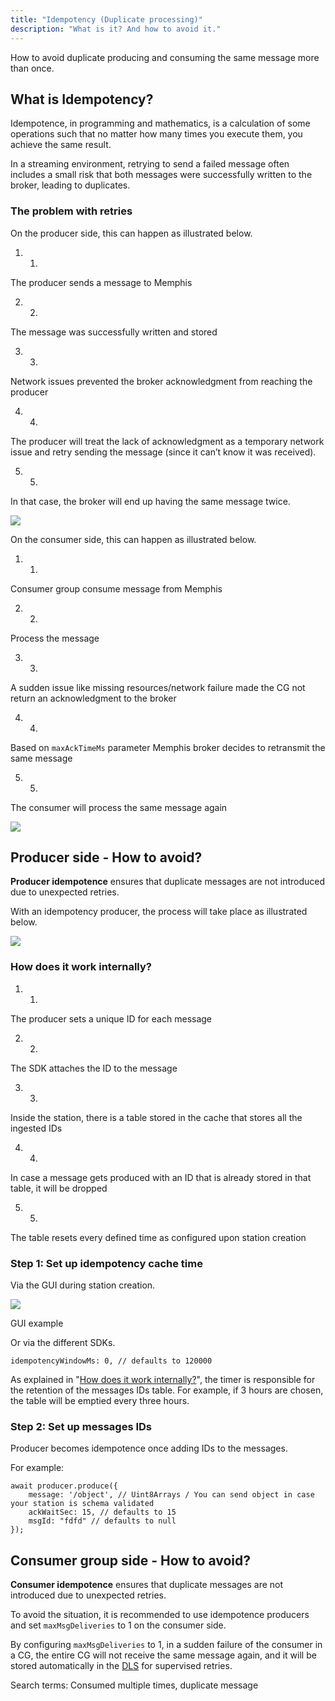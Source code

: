 ```yaml
---
title: "Idempotency (Duplicate processing)"
description: "What is it? And how to avoid it."
---
```


How to avoid duplicate producing and consuming the same message more than once.

## What is Idempotency?

Idempotence, in programming and mathematics, is a calculation of some operations such that no matter how many times you execute them, you achieve the same result.

In a streaming environment, retrying to send a failed message often includes a small risk that both messages were successfully written to the broker, leading to duplicates.

### The problem with retries

On the producer side, this can happen as illustrated below.

1. 1.  
The producer sends a message to Memphis

2. 2.  
The message was successfully written and stored

3. 3.  
Network issues prevented the broker acknowledgment from reaching the producer

4. 4.  
The producer will treat the lack of acknowledgment as a temporary network issue and retry sending the message (since it can’t know it was received).

5. 5.  
In that case, the broker will end up having the same message twice.

![](/images/idempotence%201.jpeg)

On the consumer side, this can happen as illustrated below.

1. 1.  
Consumer group consume message from Memphis

2. 2.  
Process the message

3. 3.  
A sudden issue like missing resources/network failure made the CG not return an acknowledgment to the broker

4. 4.  
Based on `maxAckTimeMs` parameter Memphis broker decides to retransmit the same message

5. 5.  
The consumer will process the same message again

![](/images/idempotence%202.jpeg)

## Producer side - How to avoid?

**Producer idempotence** ensures that duplicate messages are not introduced due to unexpected retries.

With an idempotency producer, the process will take place as illustrated below.

![](/images/idempotence%20producer.jpeg)

### How does it work internally?

1. 1.  
The producer sets a unique ID for each message

2. 2.  
The SDK attaches the ID to the message

3. 3.  
Inside the station, there is a table stored in the cache that stores all the ingested IDs

4. 4.  
In case a message gets produced with an ID that is already stored in that table, it will be dropped

5. 5.  
The table resets every defined time as configured upon station creation

### Step 1: Set up idempotency cache time

Via the GUI during station creation.

![](/images/Screen%20Shot%202022-11-30%20at%2012.18.38.png)

GUI example

Or via the different SDKs.

```
idempotencyWindowMs: 0, // defaults to 120000
```

As explained in "[How does it work internally?](/memphis/memphis/concepts/idempotency#how-does-it-work-internally)", the timer is responsible for the retention of the messages IDs table. For example, if 3 hours are chosen, the table will be emptied every three hours.

### Step 2: Set up messages IDs

Producer becomes idempotence once adding IDs to the messages.

For example:

```
await producer.produce({
    message: '/object', // Uint8Arrays / You can send object in case your station is schema validated
    ackWaitSec: 15, // defaults to 15
    msgId: "fdfd" // defaults to null
});
```

## Consumer group side - How to avoid?

**Consumer idempotence** ensures that duplicate messages are not introduced due to unexpected retries.

To avoid the situation, it is recommended to use idempotence producers and set `maxMsgDeliveries` to 1 on the consumer side.

By configuring `maxMsgDeliveries` to 1, in a sudden failure of the consumer in a CG, the entire CG will not receive the same message again, and it will be stored automatically in the [DLS](/memphis/memphis/concepts/dead-letter) for supervised retries.

Search terms: Consumed multiple times, duplicate message